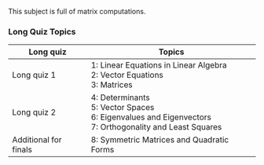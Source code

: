 This subject is full of matrix computations.


### Long Quiz Topics

| Long quiz | Topics
| --- | --- |
| Long quiz 1 | 1: Linear Equations in Linear Algebra<br/>2: Vector Equations<br/>3: Matrices
| Long quiz 2 | 4: Determinants<br/>5: Vector Spaces<br/>6: Eigenvalues and Eigenvectors<br/>7: Orthogonality and Least Squares
| Additional for finals | 8: Symmetric Matrices and Quadratic Forms